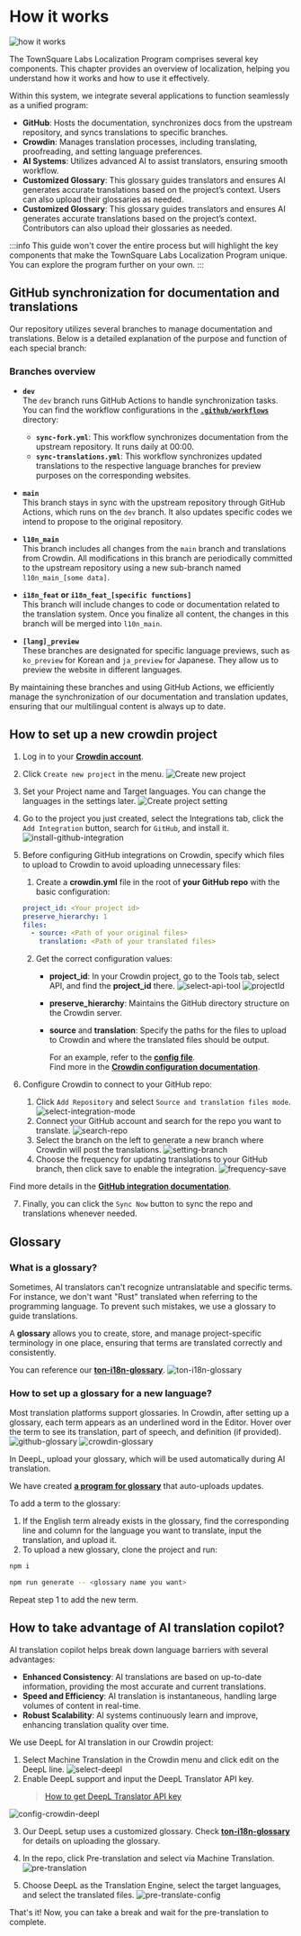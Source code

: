
# How it works

![how it works](/img/localizationProgramGuideline/localization-program.png)

The TownSquare Labs Localization Program comprises several key components. This chapter provides an overview of localization, helping you understand how it works and how to use it effectively.

Within this system, we integrate several applications to function seamlessly as a unified program:

- **GitHub**: Hosts the documentation, synchronizes docs from the upstream repository, and syncs translations to specific branches.
- **Crowdin**: Manages translation processes, including translating, proofreading, and setting language preferences.
- **AI Systems**: Utilizes advanced AI to assist translators, ensuring smooth workflow.
- **Customized Glossary**: This glossary guides translators and ensures AI generates accurate translations based on the project’s context. Users can also upload their glossaries as needed.
- **Customized Glossary**: This glossary guides translators and ensures AI generates accurate translations based on the project’s context. Contributors can also upload their glossaries as needed.

:::info
This guide won't cover the entire process but will highlight the key components that make the TownSquare Labs Localization Program unique. You can explore the program further on your own.
:::

## GitHub synchronization for documentation and translations

Our repository utilizes several branches to manage documentation and translations. Below is a detailed explanation of the purpose and function of each special branch:

### Branches overview

- **`dev`**  
  The `dev` branch runs GitHub Actions to handle synchronization tasks. You can find the workflow configurations in the [**`.github/workflows`**](https://github.com/TownSquareXYZ/ton-docs/tree/dev/.github/workflows) directory:

  - **`sync-fork.yml`**: This workflow synchronizes documentation from the upstream repository. It runs daily at 00:00.
  - **`sync-translations.yml`**: This workflow synchronizes updated translations to the respective language branches for preview purposes on the corresponding websites.

- **`main`**  
  This branch stays in sync with the upstream repository through GitHub Actions, which runs on the `dev` branch. It also updates specific codes we intend to propose to the original repository.

- **`l10n_main`**  
  This branch includes all changes from the `main` branch and translations from Crowdin. All modifications in this branch are periodically committed to the upstream repository using a new sub-branch named `l10n_main_[some data]`.

- **`i18n_feat` or `i18n_feat_[specific functions]`**  
  This branch will include changes to code or documentation related to the translation system. Once you finalize all content, the changes in this branch will be merged into `l10n_main`.

- **`[lang]_preview`**  
  These branches are designated for specific language previews, such as `ko_preview` for Korean and `ja_preview` for Japanese. They allow us to preview the website in different languages.

By maintaining these branches and using GitHub Actions, we efficiently manage the synchronization of our documentation and translation updates, ensuring that our multilingual content is always up to date.

## How to set up a new crowdin project

1. Log in to your [**Crowdin account**](https://accounts.crowdin.com/login).
2. Click `Create new project` in the menu.
![Create new project](/img/localizationProgramGuideline/howItWorked/create-new-project.png)
3. Set your Project name and Target languages. You can change the languages in the settings later.
![Create project setting](/img/localizationProgramGuideline/howItWorked/create-project-setting.png)
4. Go to the project you just created, select the Integrations tab, click the `Add Integration` button, search for `GitHub`, and install it.
![install-github-integration](/img/localizationProgramGuideline/howItWorked/install-github-integration.png)
5. Before configuring GitHub integrations on Crowdin, specify which files to upload to Crowdin to avoid uploading unnecessary files:

    1. Create a **crowdin.yml** file in the root of **your GitHub repo** with the basic configuration:

      ```yml
      project_id: <Your project id>
      preserve_hierarchy: 1
      files:
        - source: <Path of your original files>
          translation: <Path of your translated files>
      ```

    2. Get the correct configuration values:
        - **project_id**: In your Crowdin project, go to the Tools tab, select API, and find the **project_id** there.
        ![select-api-tool](/img/localizationProgramGuideline/howItWorked/select-api-tool.png)
        ![projectId](/img/localizationProgramGuideline/howItWorked/projectId.png)
        - **preserve_hierarchy**: Maintains the GitHub directory structure on the Crowdin server.
        - **source** and **translation**: Specify the paths for the files to upload to Crowdin and where the translated files should be output.   

          For an example, refer to the [**config file**](https://github.com/TownSquareXYZ/ton-docs/blob/localization/crowdin.yml).   
          Find more in the [**Crowdin configuration documentation**](https://developer.crowdin.com/configuration-file/).

6. Configure Crowdin to connect to your GitHub repo:
    1. Click `Add Repository` and select `Source and translation files mode`.
    ![select-integration-mode](/img/localizationProgramGuideline/howItWorked/select-integration-mode.png)
    2. Connect your GitHub account and search for the repo you want to translate.
    ![search-repo](/img/localizationProgramGuideline/howItWorked/search-repo.png)
    3. Select the branch on the left to generate a new branch where Crowdin will post the translations.
    ![setting-branch](/img/localizationProgramGuideline/howItWorked/setting-branch.png)
    4. Choose the frequency for updating translations to your GitHub branch, then click save to enable the integration.
    ![frequency-save](/img/localizationProgramGuideline/howItWorked/frequency-save.png)

Find more details in the [**GitHub integration documentation**](https://support.crowdin.com/github-integration/).

7. Finally, you can click the `Sync Now` button to sync the repo and translations whenever needed.

## Glossary

### What is a glossary?

Sometimes, AI translators can't recognize untranslatable and specific terms. For instance, we don't want "Rust" translated when referring to the programming language. To prevent such mistakes, we use a glossary to guide translations.

A **glossary** allows you to create, store, and manage project-specific terminology in one place, ensuring that terms are translated correctly and consistently.

You can reference our [**ton-i18n-glossary**](https://github.com/TownSquareXYZ/ton-i18n-glossary).
![ton-i18n-glossary](/img/localizationProgramGuideline/howItWorked/ton-i18n-glossary.png)

### How to set up a glossary for a new language?

Most translation platforms support glossaries. In Crowdin, after setting up a glossary, each term appears as an underlined word in the Editor. Hover over the term to see its translation, part of speech, and definition (if provided).
![github-glossary](/img/localizationProgramGuideline/howItWorked/github-glossary.png)
![crowdin-glossary](/img/localizationProgramGuideline/howItWorked/crowdin-glossary.png)

In DeepL, upload your glossary, which will be used automatically during AI translation.

We have created [**a program for glossary**](https://github.com/TownSquareXYZ/ton-i18n-glossary) that auto-uploads updates.

To add a term to the glossary:
1. If the English term already exists in the glossary, find the corresponding line and column for the language you want to translate, input the translation, and upload it.
2. To upload a new glossary, clone the project and run:

```bash
npm i
```
```bash
npm run generate -- <glossary name you want>
```

Repeat step 1 to add the new term.

## How to take advantage of AI translation copilot?

AI translation copilot helps break down language barriers with several advantages:

- **Enhanced Consistency**: AI translations are based on up-to-date information, providing the most accurate and current translations.
- **Speed and Efficiency**: AI translation is instantaneous, handling large volumes of content in real-time.
- **Robust Scalability**: AI systems continuously learn and improve, enhancing translation quality over time. 

We use DeepL for AI translation in our Crowdin project:
1. Select Machine Translation in the Crowdin menu and click edit on the DeepL line.
![select-deepl](/img/localizationProgramGuideline/howItWorked/select-deepl.png)
2. Enable DeepL support and input the DeepL Translator API key.
      > [How to get DeepL Translator API key](https://www.deepl.com/pro-api?cta=header-pro-api)

![config-crowdin-deepl](/img/localizationProgramGuideline/howItWorked/config-crowdin-deepl.png)

3. Our DeepL setup uses a customized glossary. Check [**ton-i18n-glossary**](https://github.com/TownSquareXYZ/ton-i18n-glossary) for details on uploading the glossary.

4. In the repo, click Pre-translation and select via Machine Translation.
![pre-translation](/img/localizationProgramGuideline/howItWorked/pre-translation.png)
5. Choose DeepL as the Translation Engine, select the target languages, and select the translated files.
![pre-translate-config](/img/localizationProgramGuideline/howItWorked/pre-translate-config.png)

That's it! Now, you can take a break and wait for the pre-translation to complete.

<Feedback />
